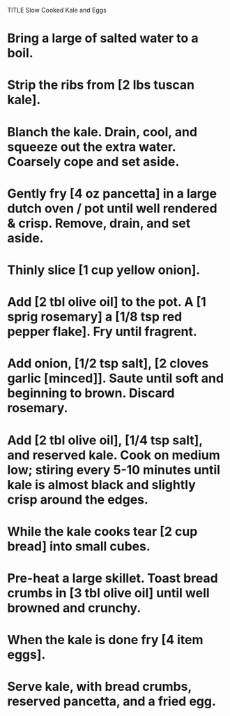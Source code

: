 TITLE Slow Cooked Kale and Eggs

# Bring a large of salted water to a boil. 
# Strip the ribs from [2 lbs tuscan kale]. 
# Blanch the kale. Drain, cool, and squeeze out the extra water. Coarsely cope and set aside.
# Gently fry [4 oz pancetta] in a large dutch oven / pot until well rendered & crisp. Remove, drain, and set aside.
# Thinly slice [1 cup yellow onion].
# Add [2 tbl olive oil] to the pot. A [1 sprig rosemary] a [1/8 tsp red pepper flake]. Fry until fragrent.
# Add onion, [1/2 tsp salt], [2 cloves garlic [minced]]. Saute until soft and beginning to brown. Discard rosemary.
# Add [2 tbl olive oil], [1/4 tsp salt], and reserved kale. Cook on medium low; stiring every 5-10 minutes until kale is almost black and slightly crisp around the edges. 
# While the kale cooks tear [2 cup bread] into small cubes.
# Pre-heat a large skillet. Toast bread crumbs in [3 tbl olive oil] until well browned and crunchy. 
# When the kale is done fry [4 item eggs]. 
# Serve kale, with bread crumbs, reserved pancetta, and a fried egg.
    
